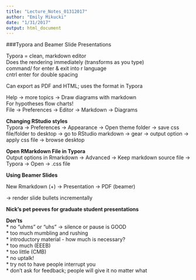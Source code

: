 ```yaml
---
title: "Lecture_Notes_01312017"
author: "Emily Mikucki"
date: "1/31/2017"
output: html_document
---
```

###Typora and Beamer Slide Presentations   

Typora = clean, markdown editor    
Does the rendering immediately (transforms as you type)   
command/ for enter & exit into r language   
cntrl enter for double spacing   

Can export as PDF and HTML; uses the format in Typora   

Help -> more topics -> Draw diagrams with markdown    
For hypotheses flow charts!   
File -> Preferences -> Editor -> Markdown -> Diagrams   

**Changing RStudio styles**    
Typora -> Preferences -> Appearance -> Open theme folder -> save css   file/folder to desktop -> go to RStudio markdown -> gear -> output option -> apply css file -> browse desktop   

**Open RMarkdown File in Typora**   
Output options in Rmarkdown -> Advanced -> Keep markdown source file -> Typora -> Open -> .css file   


**Using Beamer Slides**   

New Rmarkdown (+) -> Presentation -> PDF (beamer)   

-> render slide bullets incrementally   


**Nick's pet peeves for graduate student presentations**   

**Don'ts**   
* no "uhms" or "uhs" -> silence or pause is GOOD   
* too much mumbling and rushing   
* introductory material - how much is necessary?   
  * too much (EEEB)   
  * too little (CMB)   
* no uptalk!   
* try not to have people interrupt you   
* don't ask for feedback; people will give it no matter what   
